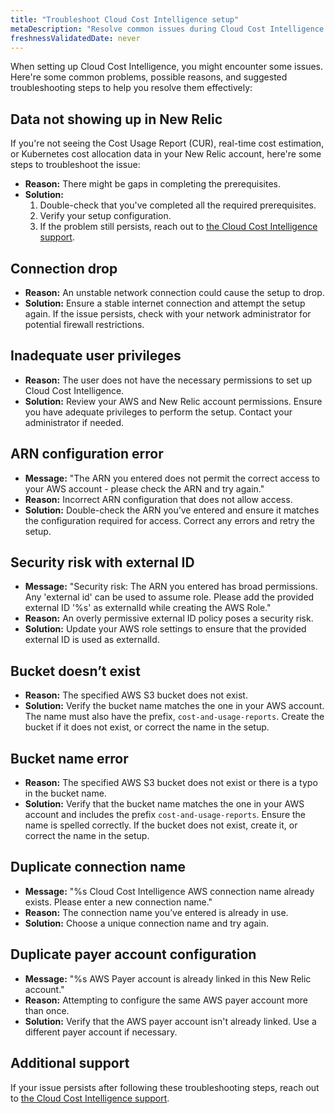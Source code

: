 ```yaml
---
title: "Troubleshoot Cloud Cost Intelligence setup"
metaDescription: "Resolve common issues during Cloud Cost Intelligence setup. Find troubleshooting steps for integration, data retrieval, and cost visibility challenges."
freshnessValidatedDate: never
---
```


When setting up Cloud Cost Intelligence, you might encounter some issues. Here're some common problems, possible reasons, and suggested troubleshooting steps to help you resolve them effectively:

## Data not showing up in New Relic
If you're not seeing the Cost Usage Report (CUR), real-time cost estimation, or Kubernetes cost allocation data in your New Relic account, here're some steps to troubleshoot the issue:
- **Reason:** There might be gaps in completing the prerequisites.
- **Solution:** 
  1. Double-check that you've completed all the required prerequisites.
  2. Verify your setup configuration.
  3. If the problem still persists, reach out to [the Cloud Cost Intelligence support](mailto:cci-support@newrelic.com).

## Connection drop

- **Reason:** An unstable network connection could cause the setup to drop.
- **Solution:** Ensure a stable internet connection and attempt the setup again. If the issue persists, check with your network administrator for potential firewall restrictions.

## Inadequate user privileges

- **Reason:** The user does not have the necessary permissions to set up Cloud Cost Intelligence.
- **Solution:** Review your AWS and New Relic account permissions. Ensure you have adequate privileges to perform the setup. Contact your administrator if needed.

## ARN configuration error

- **Message:** "The ARN you entered does not permit the correct access to your AWS account - please check the ARN and try again."
- **Reason:** Incorrect ARN configuration that does not allow access.
- **Solution:** Double-check the ARN you’ve entered and ensure it matches the configuration required for access. Correct any errors and retry the setup.

## Security risk with external ID

- **Message:** "Security risk: The ARN you entered has broad permissions. Any 'external id' can be used to assume role. Please add the provided external ID '%s' as externalId while creating the AWS Role."
- **Reason:** An overly permissive external ID policy poses a security risk.
- **Solution:** Update your AWS role settings to ensure that the provided external ID is used as externalId.

## Bucket doesn’t exist

- **Reason:** The specified AWS S3 bucket does not exist.
- **Solution:** Verify the bucket name matches the one in your AWS account. The name must also have the prefix, `cost-and-usage-reports`. Create the bucket if it does not exist, or correct the name in the setup.

## Bucket name error

- **Reason:** The specified AWS S3 bucket does not exist or there is a typo in the bucket name.
- **Solution:** Verify that the bucket name matches the one in your AWS account and includes the prefix `cost-and-usage-reports`. Ensure the name is spelled correctly. If the bucket does not exist, create it, or correct the name in the setup.

## Duplicate connection name

- **Message:** "%s Cloud Cost Intelligence AWS connection name already exists. Please enter a new connection name."
- **Reason:** The connection name you’ve entered is already in use.
- **Solution:** Choose a unique connection name and try again.

## Duplicate payer account configuration

- **Message:** "%s AWS Payer account is already linked in this New Relic account."
- **Reason:** Attempting to configure the same AWS payer account more than once.
- **Solution:** Verify that the AWS payer account isn't already linked. Use a different payer account if necessary.

## Additional support
If your issue persists after following these troubleshooting steps, reach out to [the Cloud Cost Intelligence support](mailto:cci-support@newrelic.com).